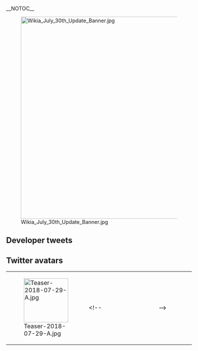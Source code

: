 __NOTOC__

<div style="float:right">{{Edit|Partials/Updates/2018 July {{Ordinal|30}}}}</div>

[[File:Wikia_July_30th_Update_Banner.jpg|550px|center|frameless|link=]]

{{:Partials/Updates/2018_July_{{Ordinal|30}}/Content|thread=true}}

{{clear}}

== Developer tweets ==
{{MultiTweet
|MultiTweetID = preUpdate
|color = #ace
|title = Pre Update

|link01 = https://twitter.com/KanColle_STAFF/status/1023021292776185861
|JP01 = 【7/30(月)】夕方以降に月次作戦【六月作戦】結果情報を「艦これ」ゲーム画面下【情報】でお知らせする予定です。また、月次作戦トップランカー提督に贈るささやかな武勲褒賞も同発表以降に順次配信してまいります。※同武勲褒賞は来月【晩夏イベ】投入新艦娘関連装備の先行実装が含まれます。
|EN01 = On the evening of next Monday july 30th, we will be posting up the results of the June 2018 Ranking Operation, which will be displayed beneath the KanColle Game Screen.
Also, the Rewards for the Top Ranker Admirals of the Monthly Ranking Operation will be distributed as soon as the results are posted.  
※ The Reward planned to be given out will be related to a certain New Ship Girl scheduled for release during the next month's Late Summer Event.
|TL01 = [[User:Shinhwalee|Shinhwalee]]

|link02 = https://twitter.com/KanColle_STAFF/status/1023733865750310912
|JP02 = 本日夕方以降に、月次作戦【六月作戦】結果情報を「艦これ」ゲーム画面下【情報】でお知らせする予定です。また、月次作戦トップランカー提督に贈るささやかな武勲褒賞も同時刻以降に順次配信してまいります。※同月次作戦武勲褒賞は、【晩夏イベ】投入新艦娘関連装備の先行実装が含まれます。
|EN02 = Tonight evening, we will be posting up the results of the June 2018 Ranking Operation, which will be displayed beneath the KanColle Game Screen.
Also, Small Rewards for the Top Ranker Admirals of the Monthly Ranking Operation will be distributed as soon as the results are posted.  
※ One of the Rewards distributed today will be related to a certain New Ship Girl scheduled for release during the Late Summer Event.
|TL02 = [[User:Shinhwalee|Shinhwalee]]

|link03 = https://twitter.com/KanColle_STAFF/status/1023737236322283520
|JP03 = 本日夕方予定の武勲褒賞投入「新装備」実装時に、サーバ群を止めない形で小規模なメンテナンスを実施します。同メンテに伴うアップデートでは、改装白露型駆逐艦「夕立改二」に【時報ボイス】を実装予定！少しだけ、お楽しみっぽい！関係ないけど、本日の新イージスDDG進水も楽しみっぽいっ！
|EN03 = We are going to perform a small live update this evening in order to implement the new equipment that is part of the ranking rewards. The update also includes hourly voice lines for the remodelled Shiratsuyu-class destroyer "Yūdachi K2"! It's not much, but, like, something to look forward to, I guess. And while it's unrelated, but we're also, like, totally looking forward to the launch of that new Aegis DDG!
|TL03 = [[User:Admiral Mikado|Admiral Mikado]]

|link04 = https://twitter.com/KanColle_STAFF/status/1023831316519763969
|JP04 = 月次作戦【六月作戦】トップランカー提督に贈る武勲褒賞を、本日【16:20】以降、順次配信開始しています。該当提督の皆さんは、同配信開始後「艦これ」接続時に月次作戦褒賞をそれぞれ獲得可能です！
※同関連詳細情報は、公式コミュニティ【運営鎮守府からのお知らせ】をご確認ください！
|EN04 = 
|TL04 = 

|link05 = https://twitter.com/KanColle_STAFF/status/1023832370871394304
|JP05 = 現在「艦これ」稼働全サーバ群は、新装備の先行実装に伴い、サーバを止めない形で小規模なメンテナンスを実施しています。同メンテによるアップデートでは、「夕立改二」に【時報ボイス】、同「改」以上に新ログインボイスを新規実装、また「白露改二」ボイスの最適化再実装も展開しています。
|EN05 = 
|TL05 = 

|link06 = https://twitter.com/KanColle_STAFF/status/1023833409238384642
|JP06 = 本日実施のサーバを停止しない形での小規模メンテナンス、【16:35】には稼働全サーバ群で完了予定です。少し時間をおいて、「艦これ」の再起動をお願い致します！ずいぶんお待たせしたっぽい！よろしくお願いするっぽいっ！
|EN06 = 
|TL06 = 

}}

== Twitter avatars ==
{| class="wikitable"
| style="width:120px;" | [[File:Teaser-2018-07-29-A.jpg‎|120px]]
| style="width:120px;" | 
<!--
| style="width:120px;" | 
| style="width:120px;" |
-->
|}